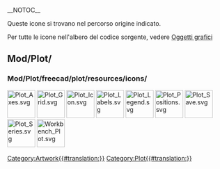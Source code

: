 __NOTOC__
<languages/>

Queste icone si trovano nel percorso origine indicato. 

Per tutte le icone nell'albero del codice sorgente, vedere [[Artwork/it|Oggetti grafici]]

== Mod/Plot/ ==

=== Mod/Plot/freecad/plot/resources/icons/ ===

[[File:Plot_Axes.svg|64px]]
[[File:Plot_Grid.svg|64px]]
[[File:Plot_Icon.svg|64px]]
[[File:Plot_Labels.svg|64px]]
[[File:Plot_Legend.svg|64px]]
[[File:Plot_Positions.svg|64px]]
[[File:Plot_Save.svg|64px]]
[[File:Plot_Series.svg|64px]]
[[File:Workbench_Plot.svg|64px]]


[[Category:Artwork{{#translation:}}]]
<noinclude>[[Category:Plot{{#translation:}}]]</noinclude> <!-- we don't want this transcluded -->